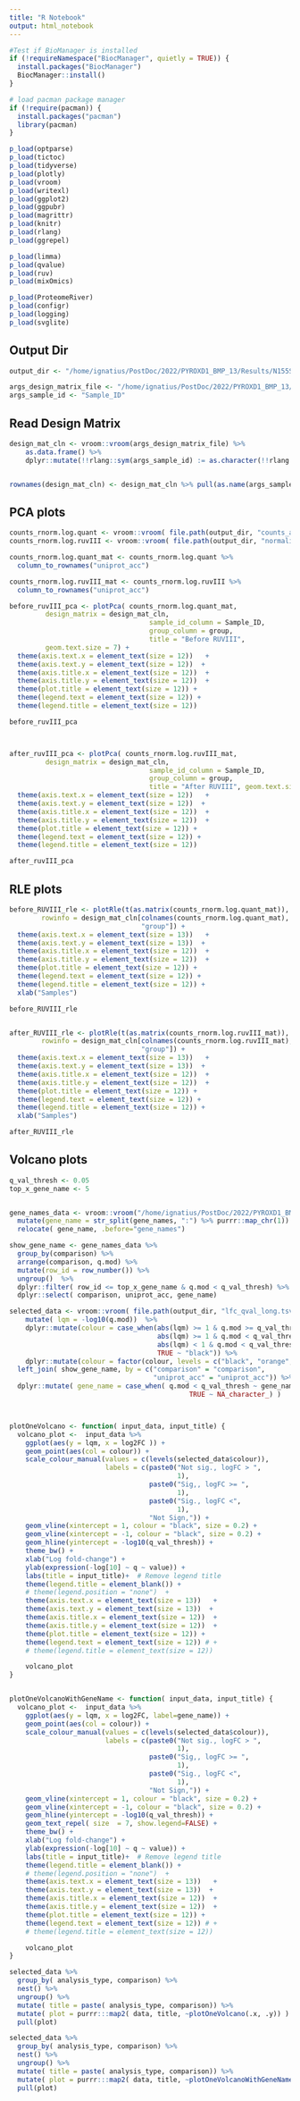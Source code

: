```yaml
---
title: "R Notebook"
output: html_notebook
---
```


```r

#Test if BioManager is installed
if (!requireNamespace("BiocManager", quietly = TRUE)) {
  install.packages("BiocManager")
  BiocManager::install()
}

# load pacman package manager
if (!require(pacman)) {
  install.packages("pacman")
  library(pacman)
}

p_load(optparse)
p_load(tictoc)
p_load(tidyverse)
p_load(plotly)
p_load(vroom)
p_load(writexl)
p_load(ggplot2)
p_load(ggpubr)
p_load(magrittr)
p_load(knitr)
p_load(rlang)
p_load(ggrepel)

p_load(limma)
p_load(qvalue)
p_load(ruv)
p_load(mixOmics)

p_load(ProteomeRiver)
p_load(configr)
p_load(logging)
p_load(svglite)

```

## Output Dir
```r

output_dir <- "/home/ignatius/PostDoc/2022/PYROXD1_BMP_13/Results/N155S/de_proteins/"

args_design_matrix_file <- "/home/ignatius/PostDoc/2022/PYROXD1_BMP_13/Source/N155S/design_matrix.tab"
args_sample_id <- "Sample_ID"
```

## Read Design Matrix
```r

design_mat_cln <- vroom::vroom(args_design_matrix_file) %>%
    as.data.frame() %>%
    dplyr::mutate(!!rlang::sym(args_sample_id) := as.character(!!rlang::sym(args_sample_id)))


rownames(design_mat_cln) <- design_mat_cln %>% pull(as.name(args_sample_id))
```

## PCA plots
```r

counts_rnorm.log.quant <- vroom::vroom( file.path(output_dir, "counts_after_median_scaling_and_imputation.tsv") )
counts_rnorm.log.ruvIII <- vroom::vroom( file.path(output_dir, "normalized_counts_after_ruv.tsv")  )

counts_rnorm.log.quant_mat <- counts_rnorm.log.quant %>%
  column_to_rownames("uniprot_acc") 

counts_rnorm.log.ruvIII_mat <- counts_rnorm.log.ruvIII %>%
  column_to_rownames("uniprot_acc") 

before_ruvIII_pca <- plotPca( counts_rnorm.log.quant_mat,
         design_matrix = design_mat_cln,
                                   sample_id_column = Sample_ID,
                                   group_column = group,
                                   title = "Before RUVIII",
         geom.text.size = 7) +
  theme(axis.text.x = element_text(size = 12))   +
  theme(axis.text.y = element_text(size = 12))  +
  theme(axis.title.x = element_text(size = 12))  +
  theme(axis.title.y = element_text(size = 12))  +
  theme(plot.title = element_text(size = 12)) +
  theme(legend.text = element_text(size = 12)) +
  theme(legend.title = element_text(size = 12))

before_ruvIII_pca



after_ruvIII_pca <- plotPca( counts_rnorm.log.ruvIII_mat,
         design_matrix = design_mat_cln,
                                   sample_id_column = Sample_ID,
                                   group_column = group,
                                   title = "After RUVIII", geom.text.size = 7) +
  theme(axis.text.x = element_text(size = 12))   +
  theme(axis.text.y = element_text(size = 12))  +
  theme(axis.title.x = element_text(size = 12))  +
  theme(axis.title.y = element_text(size = 12))  +
  theme(plot.title = element_text(size = 12)) +
  theme(legend.text = element_text(size = 12)) +
  theme(legend.title = element_text(size = 12))

after_ruvIII_pca

```


## RLE plots
```r

before_RUVIII_rle <- plotRle(t(as.matrix(counts_rnorm.log.quant_mat)),
        rowinfo = design_mat_cln[colnames(counts_rnorm.log.quant_mat), 
                                 "group"]) +
  theme(axis.text.x = element_text(size = 13))   +
  theme(axis.text.y = element_text(size = 13))  +
  theme(axis.title.x = element_text(size = 12))  +
  theme(axis.title.y = element_text(size = 12))  +
  theme(plot.title = element_text(size = 12)) +
  theme(legend.text = element_text(size = 12)) +
  theme(legend.title = element_text(size = 12)) +
  xlab("Samples")

before_RUVIII_rle


after_RUVIII_rle <- plotRle(t(as.matrix(counts_rnorm.log.ruvIII_mat)),
        rowinfo = design_mat_cln[colnames(counts_rnorm.log.ruvIII_mat), 
                                 "group"]) +
  theme(axis.text.x = element_text(size = 13))   +
  theme(axis.text.y = element_text(size = 13))  +
  theme(axis.title.x = element_text(size = 12))  +
  theme(axis.title.y = element_text(size = 12))  +
  theme(plot.title = element_text(size = 12)) +
  theme(legend.text = element_text(size = 12)) +
  theme(legend.title = element_text(size = 12)) +
  xlab("Samples")

after_RUVIII_rle


```


## Volcano plots
```r

q_val_thresh <- 0.05
top_x_gene_name <- 5


gene_names_data <- vroom::vroom("/home/ignatius/PostDoc/2022/PYROXD1_BMP_13/Results/N155S/annot_proteins/de_proteins_long_annot.tsv") %>%
  mutate(gene_name = str_split(gene_names, ":") %>% purrr::map_chr(1)) %>%
  relocate( gene_name, .before="gene_names")

show_gene_name <- gene_names_data %>%
  group_by(comparison) %>%
  arrange(comparison, q.mod) %>%
  mutate(row_id = row_number()) %>%
  ungroup()  %>%
  dplyr::filter( row_id <= top_x_gene_name & q.mod < q_val_thresh) %>%
  dplyr::select( comparison, uniprot_acc, gene_name)

selected_data <- vroom::vroom( file.path(output_dir, "lfc_qval_long.tsv") )  %>%
    mutate( lqm = -log10(q.mod))  %>%
    dplyr::mutate(colour = case_when(abs(lqm) >= 1 & q.mod >= q_val_thresh ~ "orange",
                                     abs(lqm) >= 1 & q.mod < q_val_thresh ~ "purple",
                                     abs(lqm) < 1 & q.mod < q_val_thresh ~ "blue",
                                     TRUE ~ "black")) %>%
    dplyr::mutate(colour = factor(colour, levels = c("black", "orange", "blue", "purple"))) %>%
  left_join( show_gene_name, by = c("comparison" = "comparison",
                                    "uniprot_acc" = "uniprot_acc")) %>%
  dplyr::mutate( gene_name = case_when( q.mod < q_val_thresh ~ gene_name,
                                             TRUE ~ NA_character_) )



plotOneVolcano <- function( input_data, input_title) {
  volcano_plot <-  input_data %>%
    ggplot(aes(y = lqm, x = log2FC )) +
    geom_point(aes(col = colour)) +
    scale_colour_manual(values = c(levels(selected_data$colour)),
                        labels = c(paste0("Not sig., logFC > ",
                                          1),
                                   paste0("Sig,, logFC >= ",
                                          1),
                                   paste0("Sig., logFC <",
                                          1),
                                   "Not Sign,")) +
    geom_vline(xintercept = 1, colour = "black", size = 0.2) +
    geom_vline(xintercept = -1, colour = "black", size = 0.2) +
    geom_hline(yintercept = -log10(q_val_thresh)) +
    theme_bw() +
    xlab("Log fold-change") +
    ylab(expression(-log[10] ~ q ~ value)) +
    labs(title = input_title)+  # Remove legend title
    theme(legend.title = element_blank()) +
    # theme(legend.position = "none")  +
    theme(axis.text.x = element_text(size = 13))   +
    theme(axis.text.y = element_text(size = 13))  +
    theme(axis.title.x = element_text(size = 12))  +
    theme(axis.title.y = element_text(size = 12))  +
    theme(plot.title = element_text(size = 12)) +
    theme(legend.text = element_text(size = 12)) # +
    # theme(legend.title = element_text(size = 12)) 

    volcano_plot
}


plotOneVolcanoWithGeneName <- function( input_data, input_title) {
  volcano_plot <-  input_data %>%
    ggplot(aes(y = lqm, x = log2FC, label=gene_name)) +
    geom_point(aes(col = colour)) +
    scale_colour_manual(values = c(levels(selected_data$colour)),
                        labels = c(paste0("Not sig., logFC > ",
                                          1),
                                   paste0("Sig,, logFC >= ",
                                          1),
                                   paste0("Sig., logFC <",
                                          1),
                                   "Not Sign,")) +
    geom_vline(xintercept = 1, colour = "black", size = 0.2) +
    geom_vline(xintercept = -1, colour = "black", size = 0.2) +
    geom_hline(yintercept = -log10(q_val_thresh)) +
    geom_text_repel( size  = 7, show.legend=FALSE) +
    theme_bw() +
    xlab("Log fold-change") +
    ylab(expression(-log[10] ~ q ~ value)) +
    labs(title = input_title)+  # Remove legend title
    theme(legend.title = element_blank()) +
    # theme(legend.position = "none")  +
    theme(axis.text.x = element_text(size = 13))   +
    theme(axis.text.y = element_text(size = 13))  +
    theme(axis.title.x = element_text(size = 12))  +
    theme(axis.title.y = element_text(size = 12))  +
    theme(plot.title = element_text(size = 12)) +
    theme(legend.text = element_text(size = 12)) # +
    # theme(legend.title = element_text(size = 12)) 

    volcano_plot
}

selected_data %>%
  group_by( analysis_type, comparison) %>%
  nest() %>%
  ungroup() %>%
  mutate( title = paste( analysis_type, comparison)) %>%
  mutate( plot = purrr:::map2( data, title, ~plotOneVolcano(.x, .y)) ) %>%
  pull(plot)

selected_data %>%
  group_by( analysis_type, comparison) %>%
  nest() %>%
  ungroup() %>%
  mutate( title = paste( analysis_type, comparison)) %>%
  mutate( plot = purrr:::map2( data, title, ~plotOneVolcanoWithGeneName(.x, .y)) ) %>%
  pull(plot)


```







